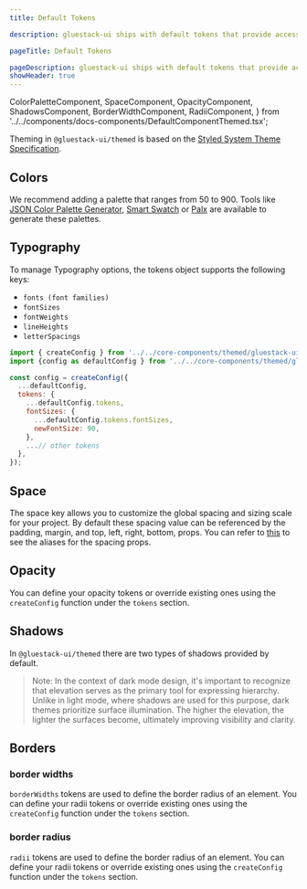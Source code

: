 ```yaml
---
title: Default Tokens

description: gluestack-ui ships with default tokens that provide access to theme values and lets you build and customize your own themed components. It has colors, typography, size, opacity, shadows, breakpoints and more.

pageTitle: Default Tokens

pageDescription: gluestack-ui ships with default tokens that provide access to theme values and lets you build and customize your own themed components. It has colors, typography, size, opacity, shadows, breakpoints and more.
showHeader: true
---
```


  ColorPaletteComponent,
  SpaceComponent,
  OpacityComponent,
  ShadowsComponent,
  BorderWidthComponent,
  RadiiComponent,
} from '../../components/docs-components/DefaultComponentThemed.tsx';

<Meta title="with-gluestack-style/Theme Configuration/Default Tokens" />

Theming in `@gluestack-ui/themed` is based on the [Styled System Theme Specification](https://github.com/system-ui/theme-specification).

## Colors

We recommend adding a palette that ranges from 50 to 900. Tools like [JSON Color Palette Generator](https://json-color-palette-generator.vercel.app), [Smart Swatch](https://smart-swatch.netlify.app/) or [Palx](https://palx.jxnblk.com/) are available to generate these palettes.

<ColorPaletteComponent />

## Typography

To manage Typography options, the tokens object supports the following keys:

- `fonts (font families)`
- `fontSizes`
- `fontWeights`
- `lineHeights`
- `letterSpacings`

```jsx
import { createConfig } from '../../core-components/themed/gluestack-ui-provider/config';
import {config as defaultConfig } from '../../core-components/themed/gluestack-ui-provider/config';

const config = createConfig({
  ...defaultConfig,
  tokens: {
    ...defaultConfig.tokens,
    fontSizes: {
      ...defaultConfig.tokens.fontSizes,
      newFontSize: 90,
    },
    ...// other tokens
  },
});
```

## Space

The space key allows you to customize the global spacing and sizing scale for your project. By default these spacing value can be referenced by the padding, margin, and top, left, right, bottom, props. You can refer to [this](style/docs/configuration/theme-tokens) to see the aliases for the spacing props.

<SpaceComponent />

## Opacity

You can define your opacity tokens or override existing ones using the `createConfig` function under the `tokens` section.

<OpacityComponent />

## Shadows

In `@gluestack-ui/themed` there are two types of shadows provided by default.

> Note: In the context of dark mode design, it's important to recognize that elevation serves as the primary tool for expressing hierarchy. Unlike in light mode, where shadows are used for this purpose, dark themes prioritize surface illumination. The higher the elevation, the lighter the surfaces become, ultimately improving visibility and clarity.

<ShadowsComponent />

## Borders

### border widths

`borderWidths` tokens are used to define the border radius of an element. You can define your radii tokens or override existing ones using the `createConfig` function under the `tokens` section.

<BorderWidthComponent />

### border radius

`radii` tokens are used to define the border radius of an element. You can define your radii tokens or override existing ones using the `createConfig` function under the `tokens` section.

<RadiiComponent />
